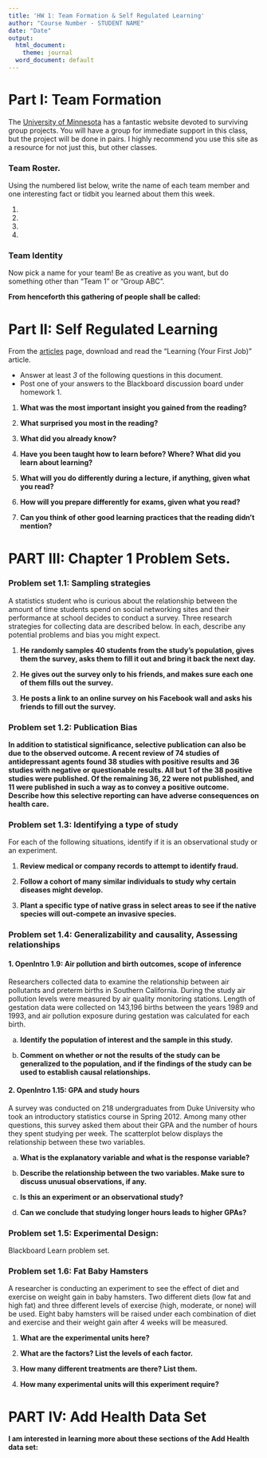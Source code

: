 ```yaml
---
title: 'HW 1: Team Formation & Self Regulated Learning'
author: "Course Number - STUDENT NAME"
date: "Date"
output:
  html_document:
    theme: journal
  word_document: default
---
```


# Part I: Team Formation

The [University of Minnesota](http://teamwork.umn.edu/) has a fantastic website devoted to surviving group projects. 
You will have a group for immediate support in this class, but the project will be done in pairs. 
I highly recommend you use this site as a resource for not just this, but other classes. 

### Team Roster.
Using the numbered list below, write the name of each team member and one interesting fact or tidbit you learned about them this week. 

1.
2. 
3. 
4. 

### Team Identity

Now pick a name for your team! Be as creative as you want, but do something other than
"Team 1" or "Group ABC". 

**From henceforth this gathering of people shall be called:** 

\newpage

# Part II: Self Regulated Learning

From the [articles](http://www.norcalbiostat.com/articles/articles.html) page, download and read the "Learning (Your First Job)" article. 

* Answer at least _3_ of the following questions in this document. 
* Post one of your answers to the Blackboard discussion board under homework 1. 


1. **What was the most important insight you gained from the reading? **


2. **What surprised you most in the reading?**


3. **What did you already know?**


4. **Have you been taught how to learn before?  Where?  What did you learn about learning?**


5. **What will you do differently during a lecture, if anything, given what you read?**


6. **How will you prepare differently for exams, given what you read?**


7. **Can you think of other good learning practices that the reading didn't mention?**


\newpage

# PART III: Chapter 1 Problem Sets.


### Problem set 1.1: Sampling strategies
A statistics student who is curious about the relationship between the amount of time students spend on social networking sites and their performance at school decides to conduct a survey. Three research strategies for collecting data are described below. In each, describe any potential problems and bias you might expect.

  1. **He randomly samples 40 students from the study's population, gives them the survey, asks them to fill it out and bring it back the next day.**


  2. **He gives out the survey only to his friends, and makes sure each one of them fills out the survey.**


  3. **He posts a link to an online survey on his Facebook wall and asks his friends to fill out the survey.**




### Problem set 1.2: Publication Bias
**In addition to statistical significance, selective publication can also be due to the observed outcome. A recent review of 74 studies of antidepressant agents found 38 studies with positive results and 36 studies with negative or questionable results. All but 1 of the 38 positive studies were published. Of the remaining 36, 22 were not published, and 11 were published in such a way as to convey a positive outcome. Describe how this selective reporting can have adverse consequences on health care.**

 
### Problem set 1.3: Identifying a type of study
For each of the following situations, identify if it is an observational study or an experiment.

  1. **Review medical or company records to attempt to identify fraud.**
  
  
  2. **Follow a cohort of many similar individuals to study why certain diseases might develop.**
  
  
  3. **Plant a specific type of native grass in select areas to see if the native species will out-compete an invasive species.**
  




### Problem set 1.4: Generalizability and causality, Assessing relationships
  
#### 1. OpenIntro 1.9: Air pollution and birth outcomes, scope of inference
Researchers collected data to examine the relationship between air pollutants and preterm births in Southern California. During the study air pollution levels were measured by air quality monitoring stations. Length of gestation data were collected on 143,196 births between the years 1989 and 1993, and air pollution exposure during gestation was calculated for each birth.

  a. **Identify the population of interest and the sample in this study.**
  
  
  b. **Comment on whether or not the results of the study can be generalized to the population, and if the findings of the study can be used to establish causal relationships.**
  
  

#### 2. OpenIntro 1.15: GPA and study hours
A survey was conducted on 218 undergraduates from Duke University who took an introductory statistics course in Spring 2012. Among many other questions, this survey asked them about their GPA and the number of hours they spent studying per week. The scatterplot below displays the relationship between these two variables.

  a. **What is the explanatory variable and what is the response variable?**
  
  
  b. **Describe the relationship between the two variables. Make sure to discuss unusual observations, if any.**
  
  
  c. **Is this an experiment or an observational study?**
  
  
  d. **Can we conclude that studying longer hours leads to higher GPAs?**
  

### Problem set 1.5: Experimental Design: 
Blackboard Learn problem set. 

### Problem set 1.6: Fat Baby Hamsters
A researcher is conducting an experiment to see the effect of diet and exercise on weight gain in baby hamsters. Two different diets (low fat and high fat) and three different levels of exercise (high, moderate, or none) will be used. Eight baby hamsters will be raised under each combination of diet and exercise and their weight gain after 4 weeks will be measured.

  1. **What are the experimental units here?**
  
  
  2. **What are the factors? List the levels of each factor.**
  
  
  3. **How many different treatments are there? List them.**
  
  
  4. **How many experimental units will this experiment require?**
  

\newpage

# PART IV: Add Health Data Set

**I am interested in learning more about these sections of the Add Health data set:**



